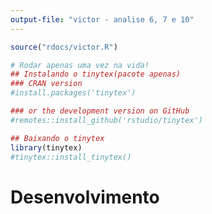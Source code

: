 ```yaml
---
output-file: "victor - analise 6, 7 e 10"
---
```


```r
source("rdocs/victor.R")
```

```r
# Rodar apenas uma vez na vida!
## Instalando o tinytex(pacote apenas)
### CRAN version
#install.packages('tinytex')

### or the development version on GitHub
#remotes::install_github('rstudio/tinytex')

## Baixando o tinytex
library(tinytex)
#tinytex::install_tinytex()

```

# Desenvolvimento 

```{=latex}
	\begin{tabular} { | l |
			S[table-format = 2.2]
			S[table-format = 2.2]
			|}
	\hline
		\textbf{Estatística} & \textbf{Urbana} & \textbf{Rural} \\
		\hline
		Média & 211.11 & 187.7 \\
		Desvio Padrão & 26.85 & 24.91 \\
		Variância & 721.03 & 620.34 \\
		Mínimo & 151.58 & 140.71 \\
		1º Quartil & 190.91  & 166.83 \\
		Mediana & 209.56 & 191.47 \\
		3º Quartil & 231.82 & 208.62 \\
		Máximo & 282.63 & 238.48 \\
	\hline
	\end{tabular}

```

